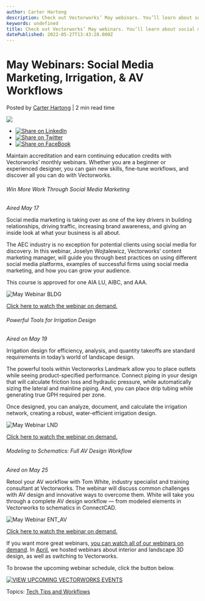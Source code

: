 ```yaml
---
author: Carter Hartong
description: Check out Vectorworks’ May webinars. You’ll learn about social media marketing for your firm, irrigation design tools, and AV workflows.
keywords: undefined
title: Check out Vectorworks’ May webinars. You’ll learn about social media marketing for your firm, irrigation design tools, and AV workflows. 
datePublished: 2022-05-27T13:43:28.000Z
---
```

  

# May Webinars: Social Media Marketing, Irrigation, & AV Workflows

 Posted by [Carter Hartong](https://blog.vectorworks.net/author/carter-hartong) | 2 min read time 

![](https://blog.vectorworks.net/hubfs/Blog%20Images/220517_May%20Webinar/May%20Webinar%20BLDG.jpg) 

* [![Share on LinkedIn](https://2659751.fs1.hubspotusercontent-na1.net/hubfs/2659751/michaelDemo/share-LI.png)](http://www.linkedin.com/shareArticle?mini=true&url=https%3A%2F%2Fblog.vectorworks.net%2Fvectorworks-webinars-for-may-2022)
* [![Share on Twitter](https://2659751.fs1.hubspotusercontent-na1.net/hubfs/2659751/michaelDemo/share-TW.png)](https://www.twitter.com/share?text=May%20Webinars:%20Social%20Media%20Marketing,%20Irrigation,%20&%20AV%20Workflows&url=https%3A%2F%2Fblog.vectorworks.net%2Fvectorworks-webinars-for-may-2022&via=PMGTweets)
* [![Share on FaceBook](https://2659751.fs1.hubspotusercontent-na1.net/hubfs/2659751/michaelDemo/share-FB.png)](https://www.facebook.com/sharer/sharer.php?u=https%3A%2F%2Fblog.vectorworks.net%2Fvectorworks-webinars-for-may-2022)

Maintain accreditation and earn continuing education credits with Vectorworks’ monthly webinars. Whether you are a beginner or experienced designer, you can gain new skills, fine-tune workflows, and discover all you can do with Vectorworks.

###### Win More Work Through Social Media Marketing 

_Aired May 17_

Social media marketing is taking over as one of the key drivers in building relationships, driving traffic, increasing brand awareness, and giving an inside look at what your business is all about. 

The AEC industry is no exception for potential clients using social media for discovery. In this webinar, Joselyn Wojtalewicz, Vectorworks’ content marketing manager, will guide you through best practices on using different social media platforms, examples of successful firms using social media marketing, and how you can grow your audience.

This course is approved for one AIA LU, AIBC, and AAA.

![May Webinar BLDG](https://blog.vectorworks.net/hs-fs/hubfs/Blog%20Images/220517_May%20Webinar/May%20Webinar%20BLDG.jpg?width=1440&name=May%20Webinar%20BLDG.jpg)

[Click here to watch the webinar on demand.](https://university.vectorworks.net/course/view.php?id=2117)

###### Powerful Tools for Irrigation Design

_Aired on May 19_

Irrigation design for efficiency, analysis, and quantity takeoffs are standard requirements in today’s world of landscape design.

The powerful tools within Vectorworks Landmark allow you to place outlets while seeing product-specified performance. Connect piping in your design that will calculate friction loss and hydraulic pressure, while automatically sizing the lateral and mainline piping. And, you can place drip tubing while generating true GPH required per zone.

Once designed, you can analyze, document, and calculate the irrigation network, creating a robust, water-efficient irrigation design.

![May Webinar LND](https://blog.vectorworks.net/hs-fs/hubfs/Blog%20Images/220517_May%20Webinar/May%20Webinar%20LND.jpg?width=1440&name=May%20Webinar%20LND.jpg)

[Click here to watch the webinar on demand.](https://university.vectorworks.net/course/view.php?id=2118)

###### Modeling to Schematics: Full AV Design Workflow

_Aired on May 25_

Retool your AV workflow with Tom White, industry specialist and training consultant at Vectorworks. The webinar will discuss common challenges with AV design and innovative ways to overcome them. White will take you through a complete AV design workflow — from modeled elements in Vectorworks to schematics in ConnectCAD.

![May Webinar ENT_AV](https://blog.vectorworks.net/hs-fs/hubfs/Blog%20Images/220517_May%20Webinar/May%20Webinar%20ENT_AV.jpg?width=1440&name=May%20Webinar%20ENT_AV.jpg)

[Click here to watch the webinar on demand.](https://university.vectorworks.net/course/view.php?id=1948)

If you want more great webinars, [you can watch all of our webinars on demand](https://university.vectorworks.net/). In [April](../../../net/vectorworks/blog/vectorworks-webinars-for-april-2022.html), we hosted webinars about interior and landscape 3D design, as well as switching to Vectorworks.

To browse the upcoming webinar schedule, click the button below.

[![VIEW UPCOMING VECTORWORKS EVENTS](https://no-cache.hubspot.com/cta/default/3018241/29b8a4d2-f157-4806-a2f0-c66df7afecf7.png)](https://cta-redirect.hubspot.com/cta/redirect/3018241/29b8a4d2-f157-4806-a2f0-c66df7afecf7) 

 Topics: [Tech Tips and Workflows](https://blog.vectorworks.net/topic/tech-tips-and-workflows) 

  
